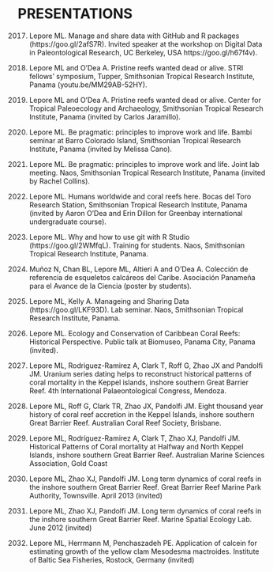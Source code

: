 # PRESENTATIONS

2017. Lepore ML. Manage and share data with GitHub and R packages (https://goo.gl/2afS7R). Invited speaker at the workshop on Digital Data in Paleontological Research, UC Berkeley, USA https://goo.gl/h67f4v).

2017. Lepore ML and O’Dea A. Pristine reefs wanted dead or alive. STRI fellows’ symposium, Tupper, Smithsonian Tropical Research Institute, Panama (youtu.be/MM29AB-52HY).

2017. Lepore ML and O’Dea A. Pristine reefs wanted dead or alive. Center for Tropical Paleoecology and Archaeology, Smithsonian Tropical Research Institute, Panama (invited by Carlos Jaramillo).

2017. Lepore ML. Be pragmatic: principles to improve work and life. Bambi seminar at Barro Colorado Island, Smithsonian Tropical Research Institute, Panama (invited by Melissa Cano).

2017. Lepore ML. Be pragmatic: principles to improve work and life. Joint lab meeting. Naos, Smithsonian Tropical Research Institute, Panama (invited by Rachel Collins).

2016. Lepore ML. Humans worldwide and coral reefs here. Bocas del Toro Research Station, Smithsonian Tropical Research Institute, Panama (invited by Aaron O’Dea and Erin Dillon for Greenbay international undergraduate course).

2016. Lepore ML. Why and how to use git with R Studio (https://goo.gl/2WMfqL). Training for students. Naos, Smithsonian Tropical Research Institute, Panama.

2016. Muñoz N, Chan BL, Lepore ML, Altieri A and O’Dea A. Colección de referencia de esqueletos calcáreos del Caribe. Asociación Panameña para el Avance de la Ciencia (poster by students).

2016. Lepore ML, Kelly A. Manageing and Sharing Data (https://goo.gl/LKF93D). Lab seminar. Naos, Smithsonian Tropical Research Institute, Panama.

2016. Lepore ML. Ecology and Conservation of Caribbean Coral Reefs: Historical Perspective. Public talk at Biomuseo, Panama City, Panama (invited).

2014. Lepore ML, Rodriguez-Ramirez A, Clark T, Roff G, Zhao JX and Pandolfi JM. Uranium series dating helps to reconstruct historical patterns of coral mortality in the Keppel islands, inshore southern Great Barrier Reef. 4th International Palaeontological Congress, Mendoza.

2014. Lepore ML, Roff G, Clark TR, Zhao JX, Pandolfi JM. Eight thousand year history of coral reef accretion in the Keppel Islands, inshore southern Great Barrier Reef. Australian Coral Reef Society, Brisbane.

2013. Lepore ML, Rodríguez-Ramirez A, Clark T, Zhao XJ, Pandolfi JM. Historical Patterns of Coral mortality at Halfway and North Keppel Islands, inshore southern Great Barrier Reef. Australian Marine Sciences Association, Gold Coast

2013. Lepore ML, Zhao XJ, Pandolfi JM. Long term dynamics of coral reefs in the inshore southern Great Barrier Reef. Great Barrier Reef Marine Park Authority, Townsville. April 2013 (invited)

2012. Lepore ML, Zhao XJ, Pandolfi JM. Long term dynamics of coral reefs in the inshore southern Great Barrier Reef. Marine Spatial Ecology Lab. June 2012 (invited)

2010. Lepore ML, Herrmann M, Penchaszadeh PE. Application of calcein for estimating growth of the yellow clam Mesodesma mactroides. Institute of Baltic Sea Fisheries, Rostock, Germany (invited)
